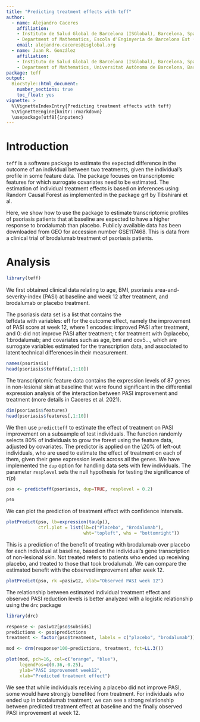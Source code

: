 ---
title: "Predicting treatment effects with teff"
author: 
  - name: Alejandro Caceres
    affiliation: 
    - Instituto de Salud Global de Barcelona (ISGlobal), Barcelona, Spain
    - Department of Mathematics, Escola d'Enginyeria de Barcelona Est (EEBE) Universitat Politècnica de Catalunya, Barcelona Spain.
    email: alejandro.caceres@isglobal.org 
  - name: Juan R. González
    affiliation: 
    - Instituto de Salud Global de Barcelona (ISGlobal), Barcelona, Spain
    - Department of Mathematics, Universitat Autònoma de Barcelona, Barcelona, Spain 
package: teff
output: 
  BiocStyle::html_document:
    number_sections: true
    toc_float: yes
vignette: >
  %\VignetteIndexEntry{Predicting treatment effects with teff}
  %\VignetteEngine{knitr::rmarkdown}
  \usepackage[utf8]{inputenc}
---


# Introduction

<code>teff</code> is a software package to estimate the expected difference in the outcome of an individual between two treatments, given the individual's profile in some feature data. The package focuses on transcriptomic features for which surrogate covariates need to be estimated. The estimation of individual treatment effects is based on inferences using Random Causal Forest as implemented in the package <core>grf</code> by Tibshirani et al. 

Here, we show how to use the package to estimate transcriptomic profiles of psoriasis patients that at baseline are expected to have a higher response to brodalumab than placebo. Publicly available data has been downloaded from GEO for accession number GSE117468. This is data from a clinical trial of brodalumab treatment of psoriasis patients.


# Analysis


```{r, message=FALSE, warning=FALSE}
library(teff)
```

We ﬁrst obtained clinical data relating to age, BMI, psoriasis area-and-severity-index (PASI) at baseline and week 12 after treatment, and brodalumab or placebo treatment. 

The <core>psoriasis</code> data set is a list that contains the  
<core>teffdata</core> with variables: <core>eff</core> for the outcome effect, namely the improvement of PASI score at week 12, where 1 encodes: improved PASI after treatment, and 0: did not improve PASI after treatment; <core>t</core> for treatment with 0:placebo, 1:brodalumab; and covariates such as <core>age</core>, <core>bmi</core> and  <core>cov5</core>..., which are surrogate variables estimated for the transcription data, and associated to latent technical differences in their measurement.  

```{r}
names(psoriasis)
head(psoriasis$teffdata[,1:10])
```
The transcriptomic feature data contains the expression levels of 87 genes in non-lesional skin at baseline that were found significant in the differential expression analysis of the interaction between PASI improvement and treatment (more details in Caceres et al. 2021). 


```{r}
dim(psoriasis$features)
head(psoriasis$features[,1:10])
```

We then use <code>predictteff</code> to estimate the effect of treatment on PASI improvement on a subsample of test individuals. The function randomly selects 80\% of individuals to grow the forest using the feature data, adjusted by covariates. The predictor is applied on the \20% of left-out individuals, who are used to estimate the effect of treatment on each of them, given their gene expression levels across all the genes. We have implemented the <code>dup</code> option for handling data sets with few individuals. The parameter <code>resplevel</code> sets the null hypothesis for testing the significance of $\tau(p)$


```{r}
pso <- predicteff(psoriasis, dup=TRUE, resplevel = 0.2)

pso
```

We can plot the prediction of treatment effect with confidence intervals.  

```{r}
plotPredict(pso, lb=expression(tau(p)),
            ctrl.plot = list(lb=c("Placebo", "Brodalumab"),
                             wht="topleft", whs = "bottomright"))
```


This is a prediction of the benefit of treating with brodalumab over placebo for each individual at baseline, based on the individual's gene transcription of non-lesional skin. Not treated refers to patients who ended up receiving placebo, and treated to those that took brodalumab. We can compare the estimated benefit with the observed improvement after week 12. 


```{r}
plotPredict(pso, rk =pasiw12, xlab="Observed PASI week 12")
```



The relationship between estimated individual treatment effect and observed PASI reduction levels is better analyzed with a logistic relationship using the <code>drc</code> package

```{r, message=FALSE, warning=FALSE}
library(drc)

response <- pasiw12[pso$subsids]
predictions <- pso$predictions
treatment <- factor(pso$treatment, labels = c("placebo", "brodalumab"))

mod <- drm(response*100~predictions, treatment, fct=LL.3())

plot(mod, pch=16, col=c("orange", "blue"), 
     legendPos=c(0.36,-0.25), 
     ylab="PASI improvement week12", 
     xlab="Predicted treatment effect")
```

We see that while individuals receiving a placebo did not improve PASI, some would have strongly benefited from treatment. For individuals who ended up in brodalumab treatment, we can see a strong relationship between predicted treatment effect at baseline and the finally observed PASI improvement at week 12.  

